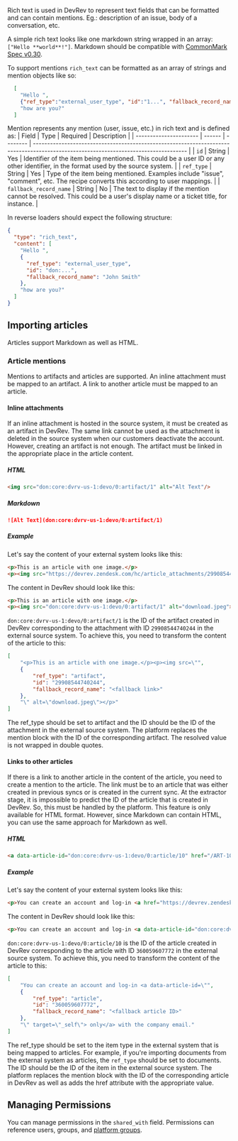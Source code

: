 
Rich text is used in DevRev to represent text fields that can be formatted and can contain mentions. Eg.: description of an issue, body of a conversation, etc.

A simple rich text looks like one markdown string wrapped in an array: `["Hello **world**!"]`.
Markdown should be compatible with [CommonMark Spec v0.30](https://spec.commonmark.org/0.30).

To support mentions `rich_text` can be formatted as an array of strings and mention objects like so:  
```json
  [
    "Hello ", 
    {"ref_type":"external_user_type", "id":"1...", "fallback_record_name": "John Doe"}, 
    "how are you?"
  ]
  ```


Mention represents any mention (user, issue, etc.) in rich text and is defined as:
  | Field                  | Type   | Required | Description                                                                                                                          |
  | ---------------------- | ------ | -------- | ------------------------------------------------------------------------------------------------------------------------------------ |
  | `id`                   | String | Yes      | Identifier of the item being mentioned. This could be a user ID or any other identifier, in the format used by the source system.    |
  | `ref_type`             | String | Yes      | Type of the item being mentioned. Examples include "issue", "comment", etc. The recipe converts this according to user mappings. |
  | `fallback_record_name` | String | No       | The text to display if the mention cannot be resolved. This could be a user's display name or a ticket title, for instance.          |

In reverse loaders should expect the following structure:
  ```json
  {
    "type": "rich_text",
    "content": [
      "Hello ",
      {
        "ref_type": "external_user_type",
        "id": "don:...",
        "fallback_record_name": "John Smith"
      },
      "how are you?"
    ]
  }
  ```


## Importing articles

Articles support Markdown as well as HTML.

### Article mentions

Mentions to artifacts and articles are supported. An inline attachment must be mapped to an artifact. A link to another article must be mapped to an article.

#### Inline attachments
If an inline attachment is hosted in the source system, it must be created as an artifact in DevRev. 
The same link cannot be used as the attachment is deleted in the source system when our customers deactivate the account.
However, creating an artifact is not enough. The artifact must be linked in the appropriate place in the article content. 

##### HTML
```html
<img src="don:core:dvrv-us-1:devo/0:artifact/1" alt="Alt Text"/>
```

##### Markdown
```markdown
![Alt Text](don:core:dvrv-us-1:devo/0:artifact/1)
```

##### Example
Let's say the content of your external system looks like this:
```html
<p>This is an article with one image.</p>
<p><img src="https://devrev.zendesk.com/hc/article_attachments/29908544740244" alt="download.jpeg"></p>
```

The content in DevRev should look like this:
```html
<p>This is an article with one image.</p>
<p><img src="don:core:dvrv-us-1:devo/0:artifact/1" alt="download.jpeg"></p>
```

`don:core:dvrv-us-1:devo/0:artifact/1` is the ID of the artifact created in DevRev corresponding to the attachment with ID `29908544740244` in the external source system.
To achieve this, you need to transform the content of the article to this:
```json
[ 
    "<p>This is an article with one image.</p><p><img src=\"",
    {
        "ref_type": "artifact",
        "id": "29908544740244",
        "fallback_record_name": "<fallback link>"
    },
    "\" alt=\"download.jpeg\"></p>" 
]
```
The ref_type should be set to artifact and the ID should be the ID of the attachment in the external source system. The platform replaces the mention block with the ID of the corresponding artifact. The resolved value is not wrapped in double quotes.

#### Links to other articles
If there is a link to another article in the content of the article, you need to create a mention to the article. 
The link must be to an article that was either created in previous syncs or is created in the current sync. 
At the extractor stage, it is impossible to predict the ID of the article that is created in DevRev. 
So, this must be handled by the platform. This feature is only available for HTML format. 
However, since Markdown can contain HTML, you can use the same approach for Markdown as well.

##### HTML
```html
<a data-article-id="don:core:dvrv-us-1:devo/0:article/10" href="/ART-10" target="_self">Contact our Support Team</a>
```

##### Example
Let's say the content of your external system looks like this:
```html
<p>You can create an account and log-in <a href="https://devrev.zendesk.com/hc/en-us/articles/360059607772" target="_self">only</a> with the company email.
```

The content in DevRev should look like this:
```html
<p>You can create an account and log-in <a data-article-id="don:core:dvrv-us-1:devo/0:article/10" href="/ART-10" target="_self">only</a> with the company email.
```

`don:core:dvrv-us-1:devo/0:article/10` is the ID of the article created in DevRev corresponding to the article with ID `360059607772` in the external source system.
To achieve this, you need to transform the content of the article to this:
```json
[
    "You can create an account and log-in <a data-article-id=\"",
    {
        "ref_type": "article",
        "id": "360059607772",
        "fallback_record_name": "<fallback article ID>"
    },
    "\" target=\"_self\"> only</a> with the company email."
]
```
The ref_type should be set to the item type in the external system that is being mapped to articles. 
For example, if you're importing documents from the external system as articles, 
the `ref_type` should be set to documents. The ID should be the ID of the item in the external source system. 
The platform replaces the mention block with the ID of the corresponding article in DevRev as well as adds the href attribute with the appropriate value.

## Managing Permissions

You can manage permissions in the `shared_with` field. Permissions can reference users, groups, and [platform groups](./platform_groups.md).
